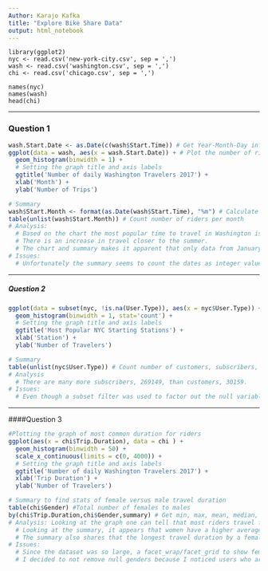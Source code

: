 ---
Author: Karajo Kafka
title: "Explore Bike Share Data"
output: html_notebook
---

````{ Initialization and Importing}
library(ggplot2)
nyc <- read.csv('new-york-city.csv', sep = ',')
wash <- read.csv('washington.csv', sep = ',')
chi <- read.csv('chicago.csv', sep = ',')

names(nyc)
names(wash)
head(chi)
````

***
### Question 1

````{r What is the most popular time of month to travel?}
wash.Start.Date <- as.Date(c(wash$Start.Time)) # Get Year-Month-Day info from NYC
ggplot(data = wash, aes(x = wash.Start.Date)) + # Plot the number of riders per day/month of 2017
  geom_histogram(binwidth = 1) +
  # Setting the graph title and axis labels
  ggtitle('Number of daily Washington Travelers 2017') +
  xlab('Month') +
  ylab('Number of Trips')

# Summary
wash$Start.Month <- format(as.Date(wash$Start.Time), "%m") # Calculate just the month from the start date/time
table(unlist(wash$Start.Month)) # Count number of riders per month
# Analysis:
  # Based on the chart the most popular time to travel in Washington is around April - May. This is supported by the summary table that counts June as having 68339 travelers and January as the least popular with 30053
  # There is an increase in travel closer to the summer.
  # The chart and summary makes it apparent that only data from January 2017 to the end of June was collected for this dataset.
# Issues:
  # Unfortunately the summary seems to count the dates as integer values with maximum and minimum values being the numeric value of the start and end month/day without taking into consideration of their occurrences.

````

***
##### Question 2
````{r What are the counts of each user type?}
ggplot(data = subset(nyc, !is.na(User.Type)), aes(x = nyc$User.Type)) + # Plot the number of customers and subscribers
  geom_histogram(binwidth = 1, stat='count') +
  # Setting the graph title and axis labels
  ggtitle('Most Popular NYC Starting Stations') +
  xlab('Station') +
  ylab('Number of Travelers')

# Summary
table(unlist(nyc$User.Type)) # Count number of customers, subscribers, and others
# Analysis
  # There are many more subscribers, 269149, than customers, 30159.
# Issues:
  # Even though a subset filter was used to factor out the null variables, there are still some blank values.
````
***
####Question 3
````{r Which what is the most common duration for riders?}
#Plotting the graph of most common duration for riders
ggplot(aes(x = chi$Trip.Duration), data = chi ) +
  geom_histogram(binwidth = 50) +
  scale_x_continuous(limits = c(0, 4000)) +
  # Setting the graph title and axis labels
  ggtitle('Number of daily Washington Travelers 2017') +
  xlab('Trip Duration') +
  ylab('Number of Travelers')

# Summary to find stats of female versus male travel duration
table(chi$Gender) #Total number of females to males
by(chi$Trip.Duration,chi$Gender,summary) # Get min, max, mean, median, and quartile
# Analysis: Looking at the graph one can tell that most riders travel for less than 750 minutes.
  # Looking at the summary, it appears that women have a higher average for travel duration than men even though there tend to be more male travelers.
  # The summary also shares that the longest travel duration by a female was 85,742.
# Issues:
  # Since the dataset was so large, a facet_wrap/facet_grid to show female versus male was taking too long.
  # I decided to not remove null genders because I noticed users who aren't subscribers still contributed quite a bit.
````
